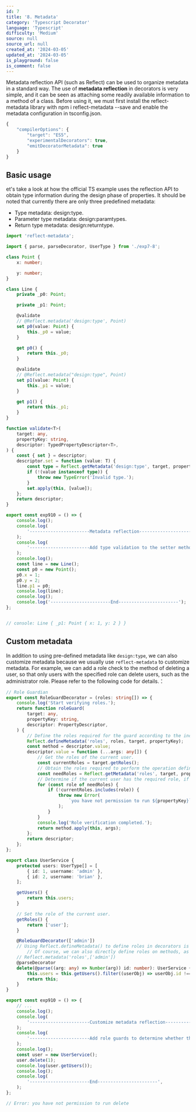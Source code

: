 ```yaml
---
id: 7
title: '8. Metadata'
category: 'Typescript Decorator'
language: 'Typescript'
difficulty: 'Medium'
source: null
source_url: null
created_at: '2024-03-05'
updated_at: '2024-03-05'
is_playground: false
is_comment: false
---
```


Metadata reflection API (such as Reflect) can be used to organize metadata in a standard way. The use of **metadata reflection** in decorators is very simple, and it can be seen as attaching some readily available information to a method of a class. Before using it, we must first install the reflect-metadata library with npm i reflect-metadata --save and enable the metadata configuration in tsconfig.json.

```typescript
{
    "compilerOptions": {
        "target": "ES5",
        "experimentalDecorators": true,
        "emitDecoratorMetadata": true
    }
}
```

## Basic usage
et's take a look at how the official TS example uses the reflection API to obtain type information during the design phase of properties. It should be noted that currently there are only three predefined metadata:

* Type metadata: design:type.
* Parameter type metadata: design:paramtypes.
* Return type metadata: design:returntype.

```typescript
import 'reflect-metadata';

import { parse, parseDecorator, UserType } from './exp7-8';

class Point {
    x: number;

    y: number;
}

class Line {
    private _p0: Point;

    private _p1: Point;

    @validate
    // @Reflect.metadata('design:type', Point)
    set p0(value: Point) {
        this._p0 = value;
    }

    get p0() {
        return this._p0;
    }

    @validate
    // @Reflect.metadata("design:type", Point)
    set p1(value: Point) {
        this._p1 = value;
    }

    get p1() {
        return this._p1;
    }
}

function validate<T>(
    target: any,
    propertyKey: string,
    descriptor: TypedPropertyDescriptor<T>,
) {
    const { set } = descriptor;
    descriptor.set = function (value: T) {
        const type = Reflect.getMetadata('design:type', target, propertyKey);
        if (!(value instanceof type)) {
            throw new TypeError('Invalid type.');
        }
        set.apply(this, [value]);
    };
    return descriptor;
}

export const exp910 = () => {
    console.log();
    console.log(
        '-----------------------Metadata reflection-----------------------',
    );
    console.log(
        '-----------------------Add type validation to the setter method of the accessor.--------------',
    );
    console.log();
    const line = new Line();
    const p0 = new Point();
    p0.x = 1;
    p0.y = 2;
    line.p1 = p0;
    console.log(line);
    console.log();
    console.log('-----------------------End-----------------------');
};


// console: Line { _p1: Point { x: 1, y: 2 } }
```

## Custom metadata

In addition to using pre-defined metadata like `design:type`, we can also customize metadata because we usually use `reflect-metadata` to customize metadata. For example, we can add a role check to the method of deleting a user, so that only users with the specified role can delete users, such as the administrator role. Please refer to the following code for details.：

```typescript
// Role Guardian
export const RoleGuardDecorator = (roles: string[]) => {
    console.log('Start verifying roles.');
    return function roleGuard(
        target: any,
        propertyKey: string,
        descriptor: PropertyDescriptor,
    ) {
        // Define the roles required for the guard according to the incoming parameters.
        Reflect.defineMetadata('roles', roles, target, propertyKey);
        const method = descriptor.value;
        descriptor.value = function (...args: any[]) {
            // Get the roles of the current user.
            const currentRoles = target.getRoles();
            // Obtain the roles required to perform the operation defined by us.
            const needRoles = Reflect.getMetadata('roles', target, propertyKey);
            // Determine if the current user has the required role, if not, throw an exception.
            for (const role of needRoles) {
                if (!currentRoles.includes(role)) {
                    throw new Error(
                        `you have not permission to run ${propertyKey}`,
                    );
                }
            }
            console.log('Role verification completed.');
            return method.apply(this, args);
        };
        return descriptor;
    };
};

export class UserService {
    protected users: UserType[] = [
        { id: 1, username: 'admin' },
        { id: 2, username: 'brian' },
    ];

    getUsers() {
        return this.users;
    }

    // Set the role of the current user.
    getRoles() {
        return ['user'];
    }

    @RoleGuardDecorator(['admin'])
   	// Using Reflect.defineMetadata() to define roles in decorators is just for encapsulation convenience.
		// Of course, we can also directly define roles on methods, as follows:
    // Reflect.metadata('roles',['admin'])
    @parseDecorator
    delete(@parse((arg: any) => Number(arg)) id: number): UserService {
        this.users = this.getUsers().filter((userObj) => userObj.id !== id);
        return this;
    }
}

export const exp910 = () => {
    // ...
    console.log();
    console.log(
        '-----------------------Customize metadata reflection-----------------------',
    );
    console.log(
        '-----------------------Add role guards to determine whether the current user has delete permissions.-----------------------',
    );
    console.log();
    const user = new UserService();
    user.delete(1);
    console.log(user.getUsers());
    console.log();
    console.log(
        '-----------------------End-----------------------',
    );
};

// Error: you have not permission to run delete
```

